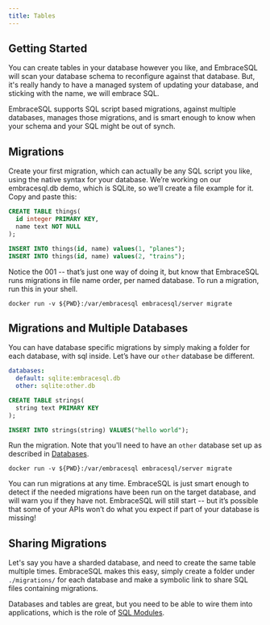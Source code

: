 ```yaml
---
title: Tables
---
```


## Getting Started

You can create tables in your database however you like, and EmbraceSQL will scan your database schema to reconfigure against that database. But, it's really handy to have a managed system of updating your database, and sticking with the name, we will embrace SQL.

EmbraceSQL supports SQL script based migrations, against multiple databases, manages those migrations, and is smart enough to know when your schema and your SQL might be out of synch.

## Migrations

Create your first migration, which can actually be any SQL script you like, using the native syntax for your database. We’re working on our embracesql.db demo, which is SQLite, so we’ll create a file example for it. Copy and paste this:

```sql title="migrations/default/001.sql"
CREATE TABLE things(
  id integer PRIMARY KEY,
  name text NOT NULL
);
```

```sql title="migrations/default/002.sql"
INSERT INTO things(id, name) values(1, "planes");
INSERT INTO things(id, name) values(2, "trains");
```

Notice the 001 -- that’s just one way of doing it, but know that EmbraceSQL runs migrations in file name order, per named database. To run a migration, run this in your shell.

```shell
docker run -v ${PWD}:/var/embracesql embracesql/server migrate
```

## Migrations and Multiple Databases

You can have database specific migrations by simply making a folder for each database, with sql inside. Let’s have our `other` database be different.


```yml title="embracesql.yaml"
databases:
  default: sqlite:embracesql.db
  other: sqlite:other.db
```

```sql title="migrations/other/001.sql:"
CREATE TABLE strings(
  string text PRIMARY KEY
);
```

```sql title="migrations/other/002.sql:"
INSERT INTO strings(string) VALUES("hello world");
```

Run the migration. Note that you'll need to have an `other` database set up as described in [Databases](./databases).

```shell
docker run -v ${PWD}:/var/embracesql embracesql/server migrate
```

You can run migrations at any time. EmbraceSQL is just smart enough to detect if the needed migrations have been run on the target database, and will warn you if they have not. EmbraceSQL will still start -- but it’s possible that some of your APIs won’t do what you expect if part of your database is missing!

## Sharing Migrations

Let's say you have a sharded database, and need to create the same table multiple times. EmbraceSQL makes this easy, simply create a folder under `./migrations/` for each database and make a symbolic link to share SQL files containing migrations.

Databases and tables are great, but you need to be able to wire them into applications, which is the role of [SQL Modules](./sqlmodules).
